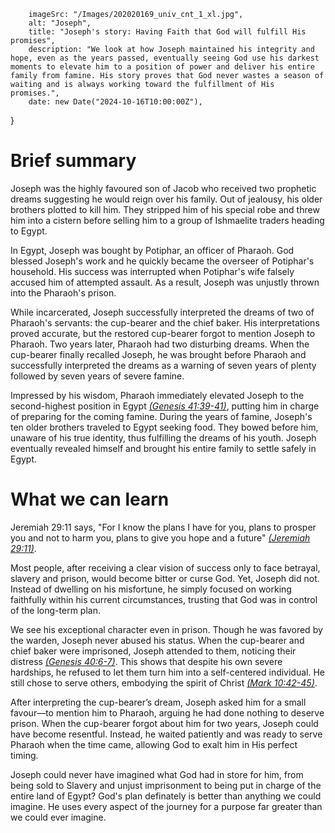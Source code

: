 
        imageSrc: "/Images/202020169_univ_cnt_1_xl.jpg",
        alt: "Joseph",
        title: "Joseph's story: Having Faith that God will fulfill His promises",
        description: "We look at how Joseph maintained his integrity and hope, even as the years passed, eventually seeing God use his darkest moments to elevate him to a position of power and deliver his entire family from famine. His story proves that God never wastes a season of waiting and is always working toward the fulfillment of His promises.",
        date: new Date("2024-10-16T10:00:00Z"),
}

# Brief summary

Joseph was the highly favoured son of Jacob who received two prophetic dreams suggesting he would reign over his family. Out of jealousy, his older brothers plotted to kill him. They stripped him of his special robe and threw him into a cistern before selling him to a group of Ishmaelite traders heading to Egypt. 

In Egypt, Joseph was bought by Potiphar, an officer of Pharaoh. God blessed Joseph's work and he quickly became the overseer of Potiphar's household. His success was interrupted when Potiphar's wife falsely accused him of attempted assault. As a result, Joseph was unjustly thrown into the Pharaoh's prison.

While incarcerated, Joseph successfully interpreted the dreams of two of Pharaoh's servants: the cup-bearer and the chief baker. His interpretations proved accurate, but the restored cup-bearer forgot to mention Joseph to Pharaoh. Two years later, Pharaoh had two disturbing dreams. When the cup-bearer finally recalled Joseph, he was brought before Pharaoh and successfully interpreted the dreams as a warning of seven years of plenty followed by seven years of severe famine.

Impressed by his wisdom, Pharaoh immediately elevated Joseph to the second-highest position in Egypt *[(Genesis 41:39-41)](https://www.bible.com/bible/116/GEN.41.39-41)*, putting him in charge of preparing for the coming famine. During the years of famine, Joseph's ten older brothers traveled to Egypt seeking food. They bowed before him, unaware of his true identity, thus fulfilling the dreams of his youth. Joseph eventually revealed himself and brought his entire family to settle safely in Egypt.


# What we can learn

Jeremiah 29:11 says, "For I know the plans I have for you, plans to prosper you and not to harm you, plans to give you hope and a future" *[(Jeremiah 29:11)](https://www.bible.com/bible/111/JER.29.11)*.

Most people, after receiving a clear vision of success only to face betrayal, slavery and prison, would become bitter or curse God. Yet, Joseph did not. Instead of dwelling on his misfortune, he simply focused on working faithfully within his current circumstances, trusting that God was in control of the long-term plan.

We see his exceptional character even in prison. Though he was favored by the warden, Joseph never abused his status. When the cup-bearer and chief baker were imprisoned, Joseph attended to them, noticing their distress *[(Genesis 40:6-7)](https://www.bible.com/bible/111/GEN.40.6-7)*. This shows that despite his own severe hardships, he refused to let them turn him into a self-centered individual. He still chose to serve others, embodying the spirit of Christ *[(Mark 10:42-45)](https://www.bible.com/bible/111/MRK.10.42-45)*.

After interpreting the cup-bearer’s dream, Joseph asked him for a small favour—to mention him to Pharaoh, arguing he had done nothing to deserve prison. When the cup-bearer forgot about him for two years, Joseph could have become resentful. Instead, he waited patiently and was ready to serve Pharaoh when the time came, allowing God to exalt him in His perfect timing.

Joseph could never have imagined what God had in store for him, from being sold to Slavery and unjust imprisonment to being put in charge of the entire land of Egypt? God's plan definately is better than anything we could imagine. He uses every aspect of the journey for a purpose far greater than we could ever imagine.
